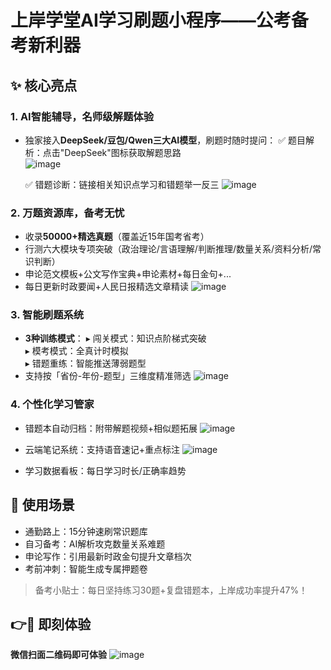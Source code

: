 
# 上岸学堂AI学习刷题小程序——公考备考新利器

## ✨ 核心亮点

### 1. AI智能辅导，名师级解题体验

- 独家接入**DeepSeek/豆包/Qwen三大AI模型**，刷题时随时提问：
  ✅ 题目解析：点击"DeepSeek"图标获取解题思路  
  ![image](https://advertise-1301372224.cos.ap-nanjing.myqcloud.com/DeepSeek%E5%B8%A6%E4%BD%A0%E6%9D%A5%E5%88%B7%E9%A2%981.png)
  
  ✅ 错题诊断：链接相关知识点学习和错题举一反三
  ![image](https://advertise-1301372224.cos.ap-nanjing.myqcloud.com/%E4%B8%BE%E4%B8%80%E5%8F%8D%E4%B8%89%E5%92%8C%E7%9B%B8%E4%BC%BC%E7%BB%83%E4%B9%A0.png)

### 2. 万题资源库，备考无忧

- 收录**50000+精选真题**（覆盖近15年国考省考）
- 行测六大模块专项突破（政治理论/言语理解/判断推理/数量关系/资料分析/常识判断）
- 申论范文模板+公文写作宝典+申论素材+每日金句+...
- 每日更新时政要闻+人民日报精选文章精读
![image](https://article-1301372224.cos.ap-nanjing.myqcloud.com/%E4%BD%BF%E7%94%A8%E6%8C%87%E5%8D%97%2F%E6%AF%8F%E6%97%A5%E6%97%B6%E6%94%BF%2B%E5%A5%BD%E6%96%87%E7%B2%BE%E8%AF%BB.webp)

### 3. 智能刷题系统

- **3种训练模式**：
  ▸ 闯关模式：知识点阶梯式突破  
  ▸ 模考模式：全真计时模拟  
  ▸ 错题重练：智能推送薄弱题型
- 支持按「省份-年份-题型」三维度精准筛选
![image](https://article-1301372224.cos.ap-nanjing.myqcloud.com/%E4%BD%BF%E7%94%A8%E6%8C%87%E5%8D%97%2F%E6%99%BA%E8%83%BD%E5%88%B7%E9%A2%98%202.webp)

### 4. 个性化学习管家

- 错题本自动归档：附带解题视频+相似题拓展
![image](https://article-1301372224.cos.ap-nanjing.myqcloud.com/%E4%BD%BF%E7%94%A8%E6%8C%87%E5%8D%97%2F%E9%94%99%E9%A2%98%E7%B3%BB%E7%BB%9F.webp)

- 云端笔记系统：支持语音速记+重点标注
![image](https://article-1301372224.cos.ap-nanjing.myqcloud.com/%E4%BD%BF%E7%94%A8%E6%8C%87%E5%8D%97%2F%E7%AC%94%E8%AE%B0%E7%B3%BB%E7%BB%9F.webp)

- 学习数据看板：每日学习时长/正确率趋势

## 🚀 使用场景

- 通勤路上：15分钟速刷常识题库
- 自习备考：AI解析攻克数量关系难题  
- 申论写作：引用最新时政金句提升文章档次
- 考前冲刺：智能生成专属押题卷

> 备考小贴士：每日坚持练习30题+复盘错题本，上岸成功率提升47%！

## 👉📱 即刻体验 
**微信扫面二维码即可体验**
![image](https://grapth-1301372224.cos.ap-guangzhou.myqcloud.com/%E7%9F%A5%E4%B9%8E%E6%8E%A8%E5%B9%BF.png)

